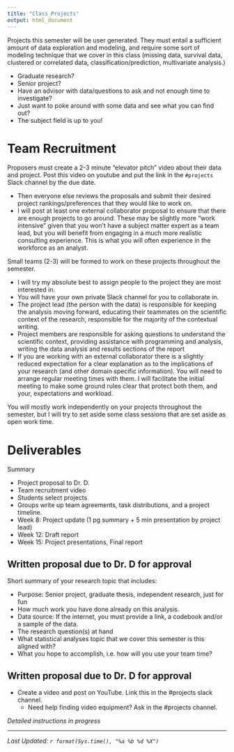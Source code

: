 ```yaml
---
title: "Class Projects"
output: html_document
---
```


Projects this semester will be user generated. They must entail a sufficient amount of data exploration and modeling, and require some sort of modeling technique that we cover in this class (missing data, survival data, clustered or correlated data, classification/prediction, multivariate analysis.)

* Graduate research? 
* Senior project? 
* Have an advisor with data/questions to ask and not enough time to investigate?
* Just want to poke around with some data and see what you can find out? 
* The subject field is up to you! 


# Team Recruitment

Proposers must create a 2-3 minute "elevator pitch" video about their data and project. Post this video on youtube and put the link in the `#projects` Slack channel by the due date. 

* Then everyone else reviews the proposals and submit their desired project rankings/preferences that they would like to work on. 
* I will post at least one external collaborator proposal to ensure that there are enough projects to go around. These may be slightly more "work intensive" given that you won't have a subject matter expert as a team lead, but you will benefit from engaging in a much more realistic consulting experience. This is what you will often experience in the workforce as an analyst.

Small teams (2-3) will be formed to work on these projects throughout the semester. 

* I will try my absolute best to assign people to the project they are most interested in. 
* You will have your own private Slack channel for you to collaborate in.  
* The project lead (the person with the data) is responsible for keeping the analysis moving forward, educating their teammates on the scientific context of the research, responsible for the majority of the contextual writing. 
* Project members are responsible for asking questions to understand the scientific context, providing assistance with programming and analysis, writing the data analysis and results sections of the report 
* If you are working with an external collaborator there is a slightly reduced expectation for a clear explanation as to the implications of your research (and other domain specific information). You will need to arrange regular meeting times with them. I will facilitate the initial meeting to make some ground rules clear that protect both them, and your, expectations and workload. 

You will mostly work independently on your projects throughout the semester, but I will try to set aside some class sessions that are set aside as open work time.  

# Deliverables

Summary

* Project proposal to Dr. D. 
* Team recruitment video
* Students select projects
* Groups write up team agreements, task distributions, and a project timeline. 
* Week 8: Project update (1 pg summary + 5 min presentation by project lead)
* Week 12: Draft report
* Week 15: Project presentations, Final report


## Written proposal due to Dr. D for approval

Short summary of your research topic that includes: 

* Purpose: Senior project, graduate thesis, independent research, just for fun
* How much work you have done already on this analysis. 
* Data source: If the internet, you must provide a link, a codebook and/or a sample of the data. 
* The research question(s) at hand
* What statistical analyses topic that we cover this semester is this aligned with? 
* What you hope to accomplish, i.e. how will you use your team time? 

## Written proposal due to Dr. D for approval

* Create a video and post on YouTube. Link this in the #projects slack channel. 
  - Need help finding video equipment? Ask in the #projects channel. 
  
  

_Detailed instructions in progress_


----
_Last Updated: `r format(Sys.time(), "%a %b %d %X")`_
